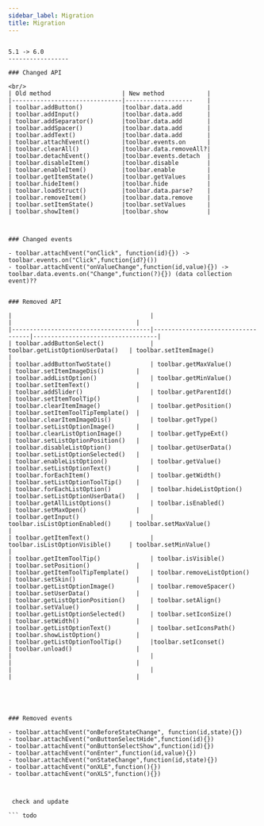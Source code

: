 ```yaml
---
sidebar_label: Migration
title: Migration
---          
```


``` todo

5.1 -> 6.0
-----------------

### Changed API

<br/>
| Old method 					| New method	 		|
|-------------------------------|-------------------	|
| toolbar.addButton()			|toolbar.data.add		|
| toolbar.addInput()			|toolbar.data.add		|
| toolbar.addSeparator()		|toolbar.data.add		|
| toolbar.addSpacer()			|toolbar.data.add		|
| toolbar.addText()				|toolbar.data.add		|
| toolbar.attachEvent() 		|toolbar.events.on		|
| toolbar.clearAll() 			|toolbar.data.removeAll?|
| toolbar.detachEvent() 		|toolbar.events.detach	|
| toolbar.disableItem() 		|toolbar.disable		|
| toolbar.enableItem()			|toolbar.enable			|
| toolbar.getItemState() 		|toolbar.getValues  	|
| toolbar.hideItem()			|toolbar.hide			|
| toolbar.loadStruct() 			|toolbar.data.parse?	|
| toolbar.removeItem()		 	|toolbar.data.remove	|
| toolbar.setItemState()		|toolbar.setValues 		|
| toolbar.showItem()			|toolbar.show			|



### Changed events

- toolbar.attachEvent("onClick", function(id){}) -> toolbar.events.on("Click",function{id?}())
- toolbar.attachEvent("onValueChange",function(id,value){}) -> toolbar.data.events.on("Change",function(?){}) (data collection event)??


### Removed API

|										|									|									|
|---------------------------------------|-----------------------------------|-----------------------------------|
| toolbar.addButtonSelect()				| toolbar.getListOptionUserData()	| toolbar.setItemImage()			|
| toolbar.addButtonTwoState()			| toolbar.getMaxValue()				| toolbar.setItemImageDis()			|
| toolbar.addListOption()				| toolbar.getMinValue()				| toolbar.setItemText()				|
| toolbar.addSlider()					| toolbar.getParentId()				| toolbar.setItemToolTip()			|
| toolbar.clearItemImage()				| toolbar.getPosition()				| toolbar.setItemToolTipTemplate()	|
| toolbar.clearItemImageDis()			| toolbar.getType()					| toolbar.setListOptionImage()		|
| toolbar.clearListOptionImage()		| toolbar.getTypeExt()				| toolbar.setListOptionPosition()	|
| toolbar.disableListOption()			| toolbar.getUserData()				| toolbar.setListOptionSelected()	|
| toolbar.enableListOption()			| toolbar.getValue()				| toolbar.setListOptionText()		|
| toolbar.forEachItem()					| toolbar.getWidth()				| toolbar.setListOptionToolTip()	|
| toolbar.forEachListOption()			| toolbar.hideListOption()			| toolbar.setListOptionUserData()	|
| toolbar.getAllListOptions()			| toolbar.isEnabled()				| toolbar.setMaxOpen()				|
| toolbar.getInput()					| toolbar.isListOptionEnabled()		| toolbar.setMaxValue()				|
| toolbar.getItemText()					| toolbar.isListOptionVisible()		| toolbar.setMinValue()				|
| toolbar.getItemToolTip()				| toolbar.isVisible()				| toolbar.setPosition()				|
| toolbar.getItemToolTipTemplate()		| toolbar.removeListOption()		| toolbar.setSkin()					|
| toolbar.getListOptionImage()			| toolbar.removeSpacer()			| toolbar.setUserData() 			|
| toolbar.getListOptionPosition()		| toolbar.setAlign()				| toolbar.setValue()				|
| toolbar.getListOptionSelected()		| toolbar.setIconSize()				| toolbar.setWidth()				|
| toolbar.getListOptionText()			| toolbar.setIconsPath()			| toolbar.showListOption()			|
| toolbar.getListOptionToolTip()		|toolbar.setIconset()				| toolbar.unload()					|						
|										|									|									|
|										|									|									|





### Removed events

- toolbar.attachEvent("onBeforeStateChange", function(id,state){})
- toolbar.attachEvent("onButtonSelectHide",function(id){})
- toolbar.attachEvent("onButtonSelectShow",function(id){})
- toolbar.attachEvent("onEnter",function(id,value){})
- toolbar.attachEvent("onStateChange",function(id,state){})
- toolbar.attachEvent("onXLE",function(){})
- toolbar.attachEvent("onXLS",function(){})



 check and update

``` todo